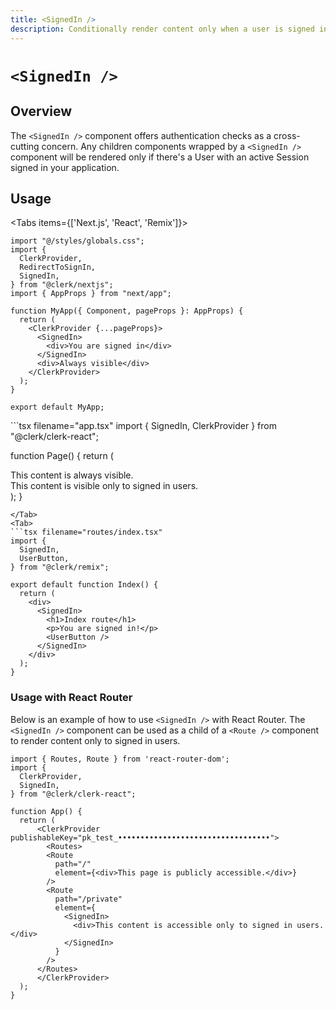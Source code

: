 ```yaml
---
title: <SignedIn />
description: Conditionally render content only when a user is signed in.
---
```



# `<SignedIn />`

## Overview
The `<SignedIn />` component offers authentication checks as a cross-cutting concern. Any children components wrapped by a `<SignedIn />` component will be rendered only if there's a User with an active Session signed in your application.

## Usage
<Tabs items={['Next.js', 'React', 'Remix']}>
<Tab>
```tsx filename="app.tsx"
import "@/styles/globals.css";
import {
  ClerkProvider,
  RedirectToSignIn,
  SignedIn,
} from "@clerk/nextjs";
import { AppProps } from "next/app";

function MyApp({ Component, pageProps }: AppProps) {
  return (
    <ClerkProvider {...pageProps}>
      <SignedIn>
        <div>You are signed in</div>
      </SignedIn>
      <div>Always visible</div>
    </ClerkProvider>
  );
}

export default MyApp;

```
</Tab>
<Tab>
```tsx filename="app.tsx"
import { SignedIn, ClerkProvider } from "@clerk/clerk-react";

function Page() {
  return (
    <ClerkProvider publishableKey="pk_test_••••••••••••••••••••••••••••••••••">
      <section>
        <div>
          This content is always visible.
        </div>
        <SignedIn>
          <div>
            This content is visible only to
            signed in users.
          </div>
        </SignedIn>
      </section>
    </ClerkProvider>
  );
}
```
</Tab>
<Tab>
```tsx filename="routes/index.tsx"
import {
  SignedIn,
  UserButton,
} from "@clerk/remix";

export default function Index() {
  return (
    <div>
      <SignedIn>
        <h1>Index route</h1>
        <p>You are signed in!</p>
        <UserButton />
      </SignedIn>
    </div>
  );
}
```
</Tab>
</Tabs>

### Usage with React Router

Below is an example of how to use `<SignedIn />` with React Router. The `<SignedIn />` component can be used as a child of a `<Route />` component to render content only to signed in users.

```tsx filename="app.tsx"
import { Routes, Route } from 'react-router-dom';
import {
  ClerkProvider,
  SignedIn,
} from "@clerk/clerk-react";

function App() {
  return (
      <ClerkProvider publishableKey="pk_test_••••••••••••••••••••••••••••••••••">
        <Routes>
        <Route
          path="/"
          element={<div>This page is publicly accessible.</div>}
        />
        <Route
          path="/private"
          element={
            <SignedIn>
              <div>This content is accessible only to signed in users.</div>
            </SignedIn>
          }
        />
      </Routes>
      </ClerkProvider>
  );
}
```

